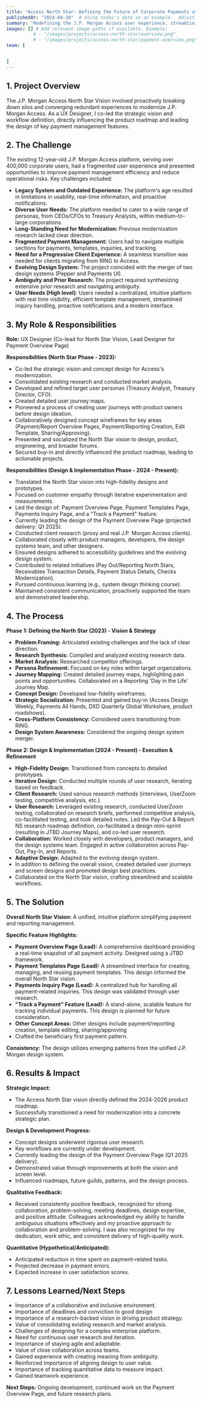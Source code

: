 ```yaml
---
title: "Access North Star: Defining the Future of Corporate Payments at J.P. Morgan"
publishedAt: "2024-04-30"  # Using today's date as an example.  Adjust as needed.
summary: "Redefining the J.P. Morgan Access user experience, streamlining payment management and influencing the product roadmap."
images: [] # Add relevant image paths if available. Example:
          # - "/images/projects/access-north-star/overview.png"
          # - "/images/projects/access-north-star/payment-overview.png"
team: [


]
---
```


## 1. Project Overview

The J.P. Morgan Access North Star Vision involved proactively breaking down silos and converging redundant experiences to modernize J.P. Morgan Access.  As a UX Designer, I co-led the strategic vision and workflow definition, directly influencing the product roadmap and leading the design of key payment management features.

## 2. The Challenge

The existing 12-year-old J.P. Morgan Access platform, serving over 400,000 corporate users, had a fragmented user experience and presented opportunities to improve payment management efficiency and reduce operational risks.  Key challenges included:

*   **Legacy System and Outdated Experience:**  The platform's age resulted in limitations in usability, real-time information, and proactive notifications.
*   **Diverse User Needs:** The platform needed to cater to a wide range of personas, from CEOs/CFOs to Treasury Analysts, within medium-to-large corporations.
*   **Long-Standing Need for Modernization:**  Previous modernization research lacked clear direction.
*   **Fragmented Payment Management:** Users had to navigate multiple sections for payments, templates, inquiries, and tracking.
*   **Need for a Progressive Client Experience:** A seamless transition was needed for clients migrating from RING to Access.
*   **Evolving Design System:**  The project coincided with the merger of two design systems (Pepper and Payments UI).
*   **Ambiguity and Prior Research:**  The project required synthesizing extensive prior research and navigating ambiguity.
* **User Needs (High level)**: Users needed a centralized, intuitive platform with real time visibility, efficient template management, streamlined inquiry handling, proactive notifications and a modern interface.

## 3. My Role & Responsibilities

**Role:** UX Designer (Co-lead for North Star Vision, Lead Designer for Payment Overview Page)

**Responsibilities (North Star Phase - 2023):**

*   Co-led the strategic vision and concept design for Access's modernization.
*   Consolidated existing research and conducted market analysis.
*   Developed and refined target user personas (Treasury Analyst, Treasury Director, CFO).
*   Created detailed user journey maps.
*   Pioneered a process of creating user journeys with product owners before design ideation.
*   Collaboratively designed concept wireframes for key areas (Payment/Report Overview Pages, Payment/Reporting Creation, Edit Template, Sharing/Approving).
*   Presented and socialized the North Star vision to design, product, engineering, and broader forums.
*   Secured buy-in and directly influenced the product roadmap, leading to actionable projects.

**Responsibilities (Design & Implementation Phase - 2024 - Present):**

*   Translated the North Star vision into high-fidelity designs and prototypes.
*   Focused on customer empathy through iterative experimentation and measurements.
*   Led the design of: Payment Overview Page, Payment Templates Page, Payments Inquiry Page, and a "Track a Payment" feature.
*   Currently leading the design of the Payment Overview Page (projected delivery: Q1 2025).
*   Conducted client research (proxy and real J.P. Morgan Access clients).
*   Collaborated closely with product managers, developers, the design systems team, and other designers.
*   Ensured designs adhered to accessibility guidelines and the evolving design system.
*   Contributed to related initiatives (Pay Out/Reporting North Stars, Receivables Transaction Details, Payment Status Details, Checks Modernization).
*   Pursued continuous learning (e.g., system design thinking course).
*   Maintained consistent communication, proactively supported the team and demonstrated leadership.

## 4. The Process

**Phase 1: Defining the North Star (2023) - Vision & Strategy**

*   **Problem Framing:** Articulated existing challenges and the lack of clear direction.
*   **Research Synthesis:** Compiled and analyzed existing research data.
*   **Market Analysis:** Researched competitor offerings.
*   **Persona Refinement:** Focused on key roles within target organizations.
*   **Journey Mapping:** Created detailed journey maps, highlighting pain points and opportunities.  Collaborated on a Reporting 'Day in the Life' Journey Map.
*   **Concept Design:** Developed low-fidelity wireframes.
*   **Strategic Socialization:** Presented and gained buy-in (Access Design Weekly, Payments All Hands, DXD Quarterly Global Workshare, product roadshows).
*   **Cross-Platform Consistency:**  Considered users transitioning from RING.
*   **Design System Awareness:** Considered the ongoing design system merger.

**Phase 2: Design & Implementation (2024 - Present) - Execution & Refinement**

*   **High-Fidelity Design:** Transitioned from concepts to detailed prototypes.
*   **Iterative Design:** Conducted multiple rounds of user research, iterating based on feedback.
*   **Client Research:** Used various research methods (interviews, UserZoom testing, competitive analysis, etc.).
*   **User Research:** Leveraged existing research, conducted UserZoom testing, collaborated on research briefs, performed competitive analysis, co-facilitated testing, and took detailed notes. Led the Pay-Out & Report NS research roadmap definition, co-facilitated a design mini-sprint (resulting in JTBD Journey Maps), and co-led user research.
*   **Collaboration:** Worked closely with developers, product managers, and the design systems team.  Engaged in active collaboration across Pay-Out, Pay-In, and Reports.
*   **Adaptive Design:** Adapted to the evolving design system.
* In addition to defining the overall vision, created detailed user journeys and screen designs and promoted design best practices.
* Collaborated on the North Star vision, crafting streamlined and scalable workflows.

## 5. The Solution

**Overall North Star Vision:** A unified, intuitive platform simplifying payment and reporting management.

**Specific Feature Highlights:**

*   **Payment Overview Page (Lead):** A comprehensive dashboard providing a real-time snapshot of all payment activity. Designed using a JTBD framework.
*   **Payment Templates Page (Lead):** A streamlined interface for creating, managing, and reusing payment templates. This design informed the overall North Star vision.
*   **Payments Inquiry Page (Lead):** A centralized hub for handling all payment-related inquiries. This design was validated through user research.
*   **"Track a Payment" Feature (Lead):** A stand-alone, scalable feature for tracking individual payments. This design is planned for future consideration.
*  **Other Concept Areas:** Other designs include payment/reporting creation, template editing, sharing/approving
* Crafted the beneficiary first payment pattern.

**Consistency:** The design utilizes emerging patterns from the unified J.P. Morgan design system.

## 6. Results & Impact

**Strategic Impact:**

*   The Access North Star vision directly defined the 2024-2026 product roadmap.
*   Successfully transitioned a need for modernization into a concrete strategic plan.

**Design & Development Progress:**

*   Concept designs underwent rigorous user research.
*   Key workflows are currently under development.
*   Currently leading the design of the Payment Overview Page (Q1 2025 delivery).
* Demonstrated value through improvements at both the vision and screen level.
* Influenced roadmaps, future guilds, patterns, and the design process.

**Qualitative Feedback:**

*   Received consistently positive feedback, recognized for strong collaboration, problem-solving, meeting deadlines, design expertise, and positive attitude. Colleagues acknowledged my ability to handle ambiguous situations effectively and my proactive approach to collaboration and problem-solving. I was also recognized for my dedication, work ethic, and consistent delivery of high-quality work.

**Quantitative (Hypothetical/Anticipated):**

*   Anticipated reduction in time spent on payment-related tasks.
*   Projected decrease in payment errors.
*   Expected increase in user satisfaction scores.

## 7. Lessons Learned/Next Steps

*   Importance of a collaborative and inclusive environment.
*   Importance of deadlines and conviction to good design
*   Importance of a research-backed vision in driving product strategy.
*   Value of consolidating existing research and market analysis.
*   Challenges of designing for a complex enterprise platform.
*   Need for continuous user research and iteration.
*   Importance of staying agile and adaptable.
*   Value of close collaboration across teams.
*   Gained experience with creating meaning from ambiguity.
*   Reinforced importance of aligning design to user value.
*   Importance of tracking quantitative data to measure impact.
*  Gained teamwork experience.

**Next Steps:** Ongoing development, continued work on the Payment Overview Page, and future research plans.